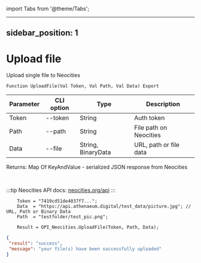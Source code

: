﻿import Tabs from '@theme/Tabs';

---
sidebar_position: 1
---

# Upload file
 Upload single file to Neocities



`Function UploadFile(Val Token, Val Path, Val Data) Export`

  | Parameter | CLI option | Type | Description |
  |-|-|-|-|
  | Token | --token | String | Auth token |
  | Path | --path | String | File path on Neocities |
  | Data | --file | String, BinaryData | URL, path or file data |

  
  Returns:  Map Of KeyAndValue - serialized JSON response from Neocities

<br/>

:::tip
Neocities API docs: [neocities.org/api](https://neocities.org/api)
:::
<br/>


```bsl title="Code example"
    Token = "7419cd51de4037f7...";
    Data  = "https://api.athenaeum.digital/test_data/picture.jpg"; // URL, Path or Binary Data
    Path  = "testfolder/test_pic.png";

    Result = OPI_Neocities.UploadFile(Token, Path, Data);
```
 



```json title="Result"
{
 "result": "success",
 "message": "your file(s) have been successfully uploaded"
}
```
